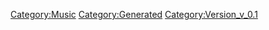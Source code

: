 {{Music
 |Name=天使の絵の具【MIRROR ver.】
 |ID=109
 |Cov=110
 |Cd=1
 |Nam=104
 |Div=104
 |Ma=1
 |SerieId=4
 |SerieLogoId=4
 |WavId=110
 |VariationId=0
 |Dsc=104
 |Strt=10
 |ValkyrieBattle=1
 |ValkyrieIntro=1
 |ValkyrieIntroSky=1
 |DivaSolo=1
 |DivaMulti=1
 |Exp=1
 |OfficialName=天使の絵の具
 |VocalName=飯島真理
 |Description=作品：超時空要塞マクロス 愛・おぼえていますか<br /><br />歌手：飯島真理<br /><br />作詞：飯島真理<br />作曲：飯島真理
 |StoryTitle=
 |StoryDesc=
 |BuyURL=https://recochoku.jp/song/S20268934/single?ds=34294998
 |BannerId=0
 |AnmStoreURL=
}}
[[Category:Music]]
[[Category:Generated]]
[[Category:Version_v_0.1]]
